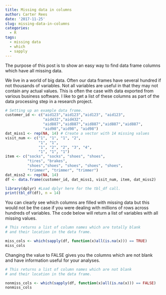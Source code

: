 ```yaml
---
title: Missing data in columns
author: Carter Rees
date: '2017-11-25'
slug: missing-data-in-columns
categories:
  - R
tags:
  - missing data
  - which
  - sapply
---
```


The purpose of this post is to show an easy way to find data frame columns which have all missing data.

We live in a world of big data. Often our data frames have several hundred if not thousands of variables. Not all variables are useful in that they may not contain any actual values. This is often the case with data exported from various business software. I like to get a list of these columns as part of the data processing step in a research project.

```r
# Setting up an example data frome.
customer_id <- c("aid123","aid123","aid123", "aid123",
                 "aid432","aid432",
                 "aid887","aid887","aid887","aid887","aid887",
                 "aid98","aid98", "aid98")
dat_miss1 <- rep(NA, 14) # Create a vector with 14 missing values 
visit_num <- c("1", "1", "1", "2",
               "1", "1",
               "1", "2", "2", "3", "4",
               "1", "1", "1")
item <- c("socks", "socks", "shoes", "shoes",
          "tires", "brakes", 
          "shoes","shoes", "shoes", "shoes", "shoes",
          "trimmer", "trimmer", "trimmer")
dat_miss2 <- rep(NA, 14)
df <- data.frame(customer_id, dat_miss1, visit_num, item, dat_miss2)

library(dplyr) #Load dplyr here for the tbl_df call.
print(tbl_df(df), n = 14)
```

You can clearly see which columns are filled with missing data but this would not be the case if you were dealing with millions of rows across hundreds of variables. The code below will return a list of variables with all missing values.

```r
# This returns a list of column names which are totally blank 
# and their location in the data frame.

miss_cols <- which(sapply(df, function(x)all(is.na(x))) == TRUE)
miss_cols
```

Changing the value to FALSE gives you the columns which are not blank and have information useful for your analyses.

```r
# This returns a list of column names which are not blank 
# and their location in the data frame.

nonmiss_cols <- which(sapply(df, function(x)all(is.na(x))) == FALSE)
nonmiss_cols
```